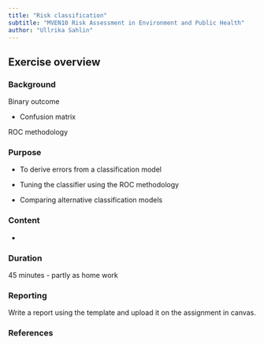 ```yaml
---
title: "Risk classification"
subtitle: "MVEN10 Risk Assessment in Environment and Public Health"
author: "Ullrika Sahlin"
---
```


## Exercise overview

### Background

Binary outcome

- Confusion matrix

ROC methodology

### Purpose

- To derive errors from a classification model


- Tuning the classifier using the ROC methodology

- Comparing alternative classification models

### Content

-   

### Duration

45 minutes - partly as home work

### Reporting

Write a report using the template and upload it on the assignment in canvas.

### References

## 
